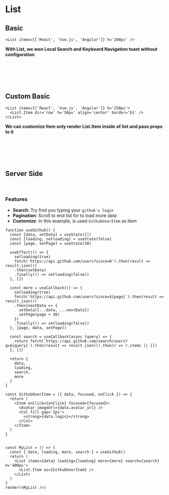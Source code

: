 # List

## Basic
```tsx live
<List items={['React', 'Vue.js', 'Angular']} h='200px' />
```

**With List, we won Local Search and Keyboard Navigation toast without configuration**

<br /><br /><br /><br />

## Custom Basic
```tsx live
<List items={['React', 'Vue.js', 'Angular']} h='250px'>
  <List.Item dir='row' h='50px' align='center' border='b1' />
</List>
```

**We can customize Item only render List.Item inside of list and pass props to it**

<br /><br /><br /><br />

## Server Side

<br />

### Features
- **Search**: Try find you typing your `github's login`
- **Pagination**: Scroll to end list for to load more data
- **Customize**: In this example, is used `GithubUserItem` as Item

```tsx live noInline
function useGithub() {
  const [data, setData] = useState([])
  const [loading, setloading] = useState(false)
  const [page, setPage] = useState(30)

  useEffect(() => {
    setloading(true)
    fetch('https://api.github.com/users?since=0').then(result => result.json())
    .then(setData)
    .finally(() => setloading(false))
  }, [])

  const more = useCallback(() => {
    setloading(true)
    fetch(`https://api.github.com/users?since=${page}`).then(result => result.json())
    .then(nextData => {
      setData([...data, ...nextData])
      setPage(page + 30)
    })
    .finally(() => setloading(false))
  }, [page, data, setPage])

  const search = useCallback(async (query) => {
    return fetch(`https://api.github.com/search/users?q=${query}`).then(result => result.json()).then(r => r.items || [])
  }, [])

  return {
    data, 
    loading,
    search,
    more
  }
}

const GithubUserItem = ({ data, focused, onClick }) => {
  return (
    <Item onClick={onClick} focused={focused}>
      <Avatar imageUrl={data.avatar_url} />
      <Col fill gap='2px'>
        <strong>{data.login}</strong>
      </Col>
    </Item>
  )
}


const MyList = () => {
  const { data, loading, more, search } = useGithub()
  return (
    <List items={data} loading={loading} more={more} search={search} h='400px'>
      <List.Item as={GithubUserItem} />
    </List>
  )
}
render(<MyList />)
```


<br /><br /><br /><br />

